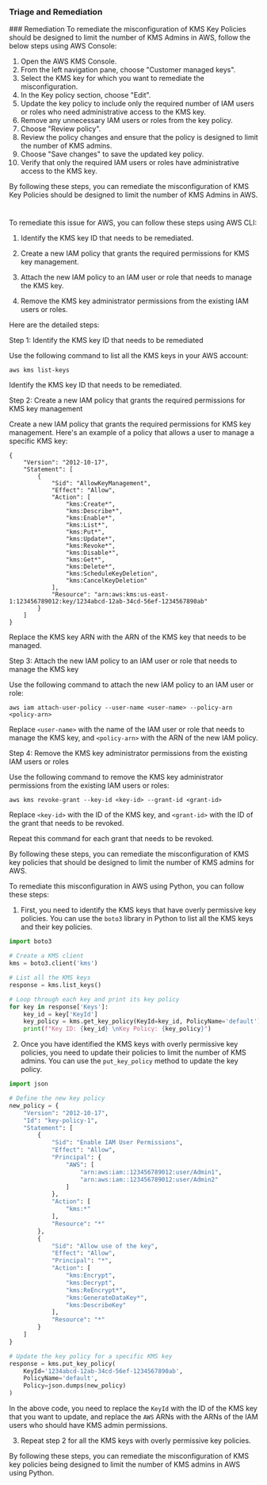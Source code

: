 
### Triage and Remediation
<Tabs>
<Tab title='Remediation'>
### Remediation

<AccordionGroup>
<Accordion title='Using Console' defaultOpen='true'>
To remediate the misconfiguration of KMS Key Policies should be designed to limit the number of KMS Admins in AWS, follow the below steps using AWS Console:

1. Open the AWS KMS Console.
2. From the left navigation pane, choose "Customer managed keys".
3. Select the KMS key for which you want to remediate the misconfiguration.
4. In the Key policy section, choose "Edit".
5. Update the key policy to include only the required number of IAM users or roles who need administrative access to the KMS key.
6. Remove any unnecessary IAM users or roles from the key policy.
7. Choose "Review policy".
8. Review the policy changes and ensure that the policy is designed to limit the number of KMS admins.
9. Choose "Save changes" to save the updated key policy.
10. Verify that only the required IAM users or roles have administrative access to the KMS key.

By following these steps, you can remediate the misconfiguration of KMS Key Policies should be designed to limit the number of KMS Admins in AWS.

#
</Accordion>

<Accordion title='Using CLI'>
To remediate this issue for AWS, you can follow these steps using AWS CLI:

1. Identify the KMS key ID that needs to be remediated.

2. Create a new IAM policy that grants the required permissions for KMS key management.

3. Attach the new IAM policy to an IAM user or role that needs to manage the KMS key.

4. Remove the KMS key administrator permissions from the existing IAM users or roles.

Here are the detailed steps:

Step 1: Identify the KMS key ID that needs to be remediated

Use the following command to list all the KMS keys in your AWS account:

```
aws kms list-keys
```

Identify the KMS key ID that needs to be remediated.

Step 2: Create a new IAM policy that grants the required permissions for KMS key management

Create a new IAM policy that grants the required permissions for KMS key management. Here's an example of a policy that allows a user to manage a specific KMS key:

```
{
    "Version": "2012-10-17",
    "Statement": [
        {
            "Sid": "AllowKeyManagement",
            "Effect": "Allow",
            "Action": [
                "kms:Create*",
                "kms:Describe*",
                "kms:Enable*",
                "kms:List*",
                "kms:Put*",
                "kms:Update*",
                "kms:Revoke*",
                "kms:Disable*",
                "kms:Get*",
                "kms:Delete*",
                "kms:ScheduleKeyDeletion",
                "kms:CancelKeyDeletion"
            ],
            "Resource": "arn:aws:kms:us-east-1:123456789012:key/1234abcd-12ab-34cd-56ef-1234567890ab"
        }
    ]
}
```

Replace the KMS key ARN with the ARN of the KMS key that needs to be managed.

Step 3: Attach the new IAM policy to an IAM user or role that needs to manage the KMS key

Use the following command to attach the new IAM policy to an IAM user or role:

```
aws iam attach-user-policy --user-name <user-name> --policy-arn <policy-arn>
```

Replace `<user-name>` with the name of the IAM user or role that needs to manage the KMS key, and `<policy-arn>` with the ARN of the new IAM policy.

Step 4: Remove the KMS key administrator permissions from the existing IAM users or roles

Use the following command to remove the KMS key administrator permissions from the existing IAM users or roles:

```
aws kms revoke-grant --key-id <key-id> --grant-id <grant-id>
```

Replace `<key-id>` with the ID of the KMS key, and `<grant-id>` with the ID of the grant that needs to be revoked.

Repeat this command for each grant that needs to be revoked.

By following these steps, you can remediate the misconfiguration of KMS key policies that should be designed to limit the number of KMS admins for AWS.
</Accordion>

<Accordion title='Using Python'>
To remediate this misconfiguration in AWS using Python, you can follow these steps:

1. First, you need to identify the KMS keys that have overly permissive key policies. You can use the `boto3` library in Python to list all the KMS keys and their key policies.

```python
import boto3

# Create a KMS client
kms = boto3.client('kms')

# List all the KMS keys
response = kms.list_keys()

# Loop through each key and print its key policy
for key in response['Keys']:
    key_id = key['KeyId']
    key_policy = kms.get_key_policy(KeyId=key_id, PolicyName='default')['Policy']
    print(f"Key ID: {key_id} \nKey Policy: {key_policy}")
```

2. Once you have identified the KMS keys with overly permissive key policies, you need to update their policies to limit the number of KMS admins. You can use the `put_key_policy` method to update the key policy.

```python
import json

# Define the new key policy
new_policy = {
    "Version": "2012-10-17",
    "Id": "key-policy-1",
    "Statement": [
        {
            "Sid": "Enable IAM User Permissions",
            "Effect": "Allow",
            "Principal": {
                "AWS": [
                    "arn:aws:iam::123456789012:user/Admin1",
                    "arn:aws:iam::123456789012:user/Admin2"
                ]
            },
            "Action": [
                "kms:*"
            ],
            "Resource": "*"
        },
        {
            "Sid": "Allow use of the key",
            "Effect": "Allow",
            "Principal": "*",
            "Action": [
                "kms:Encrypt",
                "kms:Decrypt",
                "kms:ReEncrypt*",
                "kms:GenerateDataKey*",
                "kms:DescribeKey"
            ],
            "Resource": "*"
        }
    ]
}

# Update the key policy for a specific KMS key
response = kms.put_key_policy(
    KeyId='1234abcd-12ab-34cd-56ef-1234567890ab',
    PolicyName='default',
    Policy=json.dumps(new_policy)
)
```

In the above code, you need to replace the `KeyId` with the ID of the KMS key that you want to update, and replace the `AWS` ARNs with the ARNs of the IAM users who should have KMS admin permissions.

3. Repeat step 2 for all the KMS keys with overly permissive key policies.

By following these steps, you can remediate the misconfiguration of KMS key policies being designed to limit the number of KMS admins in AWS using Python.
</Accordion>

</AccordionGroup>
</Tab>
</Tabs>
